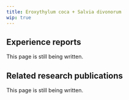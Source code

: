 ---
title: Eroxythylum coca + Salvia divonorum
wip: true
---

## Experience reports

This page is still being written.

## Related research publications

This page is still being written.

